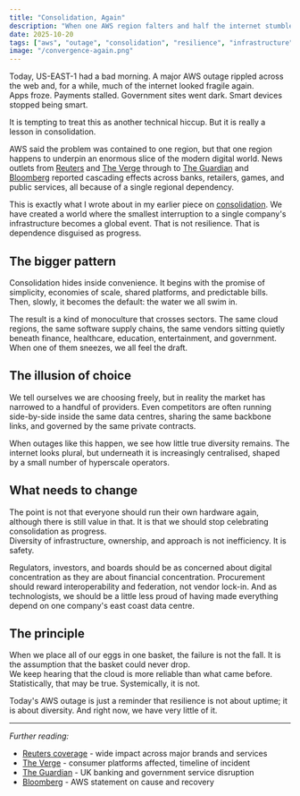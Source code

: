 ```yaml
---
title: "Consolidation, Again"
description: "When one AWS region falters and half the internet stumbles, it tells us something deeper about the state of technology. This is not just a cloud story. It is a consolidation story."
date: 2025-10-20
tags: ["aws", "outage", "consolidation", "resilience", "infrastructure"]
image: "/convergence-again.png"
---
```


Today, US-EAST-1 had a bad morning. A major AWS outage rippled across the web and, for a while, much of the internet looked fragile again.  
Apps froze. Payments stalled. Government sites went dark. Smart devices stopped being smart.  

It is tempting to treat this as another technical hiccup. But it is really a lesson in consolidation.

AWS said the problem was contained to one region, but that one region happens to underpin an enormous slice of the modern digital world. News outlets from [Reuters](https://www.reuters.com/technology/aws-outage-2025-10-20) and [The Verge](https://www.theverge.com/2025/10/20/aws-east-outage) through to [The Guardian](https://www.theguardian.com/technology/aws-outage) and [Bloomberg](https://www.bloomberg.com/news/articles/aws-outage) reported cascading effects across banks, retailers, games, and public services, all because of a single regional dependency.  

This is exactly what I wrote about in my earlier piece on [consolidation](https://sjg.io/writing/against-the-great-convergence). We have created a world where the smallest interruption to a single company's infrastructure becomes a global event. That is not resilience. That is dependence disguised as progress.

## The bigger pattern

Consolidation hides inside convenience. It begins with the promise of simplicity, economies of scale, shared platforms, and predictable bills. Then, slowly, it becomes the default: the water we all swim in.  

The result is a kind of monoculture that crosses sectors. The same cloud regions, the same software supply chains, the same vendors sitting quietly beneath finance, healthcare, education, entertainment, and government. When one of them sneezes, we all feel the draft.

## The illusion of choice

We tell ourselves we are choosing freely, but in reality the market has narrowed to a handful of providers. Even competitors are often running side-by-side inside the same data centres, sharing the same backbone links, and governed by the same private contracts.  

When outages like this happen, we see how little true diversity remains. The internet looks plural, but underneath it is increasingly centralised, shaped by a small number of hyperscale operators.

## What needs to change

The point is not that everyone should run their own hardware again, although there is still value in that. It is that we should stop celebrating consolidation as progress.  
Diversity of infrastructure, ownership, and approach is not inefficiency. It is safety.  

Regulators, investors, and boards should be as concerned about digital concentration as they are about financial concentration. Procurement should reward interoperability and federation, not vendor lock-in. And as technologists, we should be a little less proud of having made everything depend on one company's east coast data centre.

## The principle

When we place all of our eggs in one basket, the failure is not the fall. It is the assumption that the basket could never drop.  
We keep hearing that the cloud is more reliable than what came before. Statistically, that may be true. Systemically, it is not.  

Today's AWS outage is just a reminder that resilience is not about uptime; it is about diversity. And right now, we have very little of it.

---

*Further reading:*  
- [Reuters coverage](https://www.reuters.com/technology/aws-outage-2025-10-20) - wide impact across major brands and services  
- [The Verge](https://www.theverge.com/2025/10/20/aws-east-outage) - consumer platforms affected, timeline of incident  
- [The Guardian](https://www.theguardian.com/technology/aws-outage) - UK banking and government service disruption  
- [Bloomberg](https://www.bloomberg.com/news/articles/aws-outage) - AWS statement on cause and recovery
